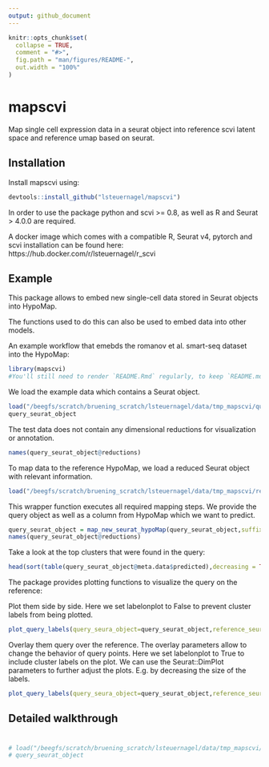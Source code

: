 ```yaml
---
output: github_document
---
```


<!-- README.md is generated from README.Rmd. Please edit that file -->

```r
knitr::opts_chunk$set(
  collapse = TRUE,
  comment = "#>",
  fig.path = "man/figures/README-",
  out.width = "100%"
)
```

# mapscvi

<!-- badges: start -->
<!-- badges: end -->

Map single cell expression data in a seurat object into reference scvi latent space and reference umap based on seurat.

## Installation

Install mapscvi using:

``` r
devtools::install_github("lsteuernagel/mapscvi")
```

In order to use the package python and scvi >= 0.8, as well as R and Seurat > 4.0.0 are required.

A docker image which comes with a compatible R, Seurat v4, pytorch and scvi installation can be found here: https://hub.docker.com/r/lsteuernagel/r_scvi 

## Example

This package allows to embed new single-cell data stored in Seurat objects into HypoMap.

The functions used to do this can also be used to embed data into other models.

An example workflow that emebds the romanov et al. smart-seq dataset into the HypoMap:

```r
library(mapscvi)
#You'll still need to render `README.Rmd` regularly, to keep `README.md` up-to-date. `devtools::build_readme()` is handy for this. You could also use GitHub Actions to re-render `README.Rmd` every time you push. An example workflow can be found here: <https://github.com/r-lib/actions/tree/master/examples>.
```

We load the example data which contains a Seurat object.

```r
load("/beegfs/scratch/bruening_scratch/lsteuernagel/data/tmp_mapscvi/query_test_object.RData")
query_seurat_object
```

The test data does not contain any dimensional reductions for visualization or annotation.

```r
names(query_seurat_object@reductions)
```

To map data to the reference HypoMap, we load a reduced Seurat object with relevant information.

```r
load("/beegfs/scratch/bruening_scratch/lsteuernagel/data/tmp_mapscvi/reference_hypoMap.RData")
```


This wrapper function executes all required mapping steps. We provide the query object as well as a column from HypoMap which we want to predict.

```r
query_seurat_object = map_new_seurat_hypoMap(query_seurat_object,suffix="query_romanov",label_col="K169_named",max_epochs=20,reference_seurat=reference_hypoMap)
names(query_seurat_object@reductions)
```

Take a look at the top clusters that were found in the query:

```r
head(sort(table(query_seurat_object@meta.data$predicted),decreasing = TRUE),n = 10)
```
The package provides plotting functions to visualize the query on the reference:

Plot them side by side. Here we set labelonplot to False to prevent cluster labels from being plotted.

```r
plot_query_labels(query_seura_object=query_seurat_object,reference_seurat=reference_hypoMap,label_col="K169_named",overlay = FALSE,labelonplot = FALSE)
```

Overlay them query over the reference. The overlay parameters allow to change the behavior of query points. Here we set labelonplot to True to include cluster labels on the plot. We can use the Seurat::DimPlot parameters to further adjust the plots. E.g. by decreasing the size of the labels.

```r
plot_query_labels(query_seura_object=query_seurat_object,reference_seurat=reference_hypoMap,label_col="K169_named",overlay = TRUE,overlay_pt_size = 0.4,labelonplot = TRUE,label.size=1)
```

## Detailed walkthrough

#

```r
# load("/beegfs/scratch/bruening_scratch/lsteuernagel/data/tmp_mapscvi/query_test_object.RData")
# query_seurat_object
```





